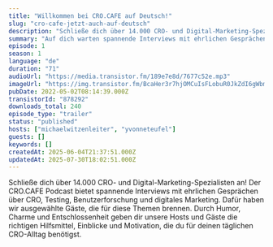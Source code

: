 ```yaml
---
title: "Willkommen bei CRO.CAFE auf Deutsch!"
slug: "cro-cafe-jetzt-auch-auf-deutsch"
description: "Schließe dich über 14.000 CRO- und Digital-Marketing-Spezialisten an!\nDer CRO.CAFE Podcast bietet spannende Interviews mit ehrlichen Gesprächen über CRO, Testing, Benutzerforschung und digitales Marketing. Dafür haben wir ausgewählte Gäste, die für diese Themen brennen. Durch Humor, Charme und Entschlossenheit geben dir unsere Hosts und Gäste die richtigen Hilfsmittel, Einblicke und Motivation, die du für deinen täglichen CRO-Alltag benötigst."
summary: "Auf dich warten spannende Interviews mit ehrlichen Gesprächen über CRO, Testing, Benutzerforschung und digitales Marketing."
episode: 1
season: 1
language: "de"
duration: "71"
audioUrl: "https://media.transistor.fm/189e7e8d/7677c52e.mp3"
imageUrl: "https://img.transistor.fm/BcaHer3r7hjOMCuIsFLobuR0JkZdI6gWbmti4_HOaW4/rs:fill:0:0:1/w:1400/h:1400/q:60/mb:500000/aHR0cHM6Ly9pbWct/dXBsb2FkLXByb2R1/Y3Rpb24udHJhbnNp/c3Rvci5mbS9mNTMy/ZTQ2YTdmMDhhYzYw/OTgyZjBmMmM1ZWZl/ODI5MC5wbmc.webp"
pubDate: 2022-05-02T08:14:39.000Z
transistorId: "878292"
downloads_total: 240
episode_type: "trailer"
status: "published"
hosts: ["michaelwitzenleiter", "yvonneteufel"]
guests: []
keywords: []
createdAt: 2025-06-04T21:37:51.000Z
updatedAt: 2025-07-30T18:02:51.000Z
---
```


Schließe dich über 14.000 CRO- und Digital-Marketing-Spezialisten an!
Der CRO.CAFE Podcast bietet spannende Interviews mit ehrlichen Gesprächen über CRO, Testing, Benutzerforschung und digitales Marketing. Dafür haben wir ausgewählte Gäste, die für diese Themen brennen. Durch Humor, Charme und Entschlossenheit geben dir unsere Hosts und Gäste die richtigen Hilfsmittel, Einblicke und Motivation, die du für deinen täglichen CRO-Alltag benötigst.
